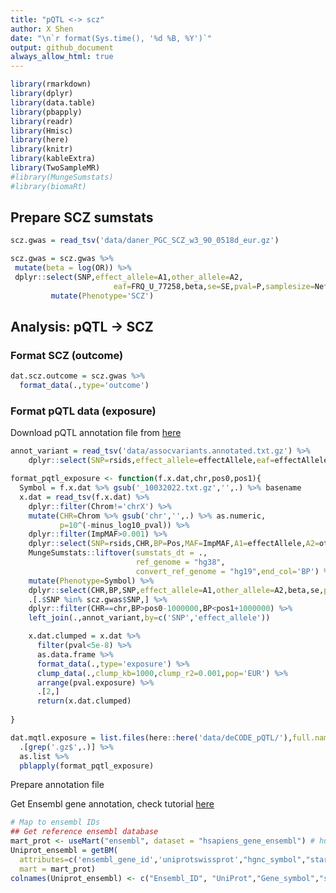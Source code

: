 ```yaml
---
title: "pQTL <-> scz"
author: X Shen  
date: "\n`r format(Sys.time(), '%d %B, %Y')`"
output: github_document
always_allow_html: true
---
```


```r
library(rmarkdown)
library(dplyr)
library(data.table)
library(pbapply)
library(readr)
library(Hmisc)
library(here)
library(knitr)
library(kableExtra)
library(TwoSampleMR)
#library(MungeSumstats)
#library(biomaRt)

```

## Prepare SCZ sumstats

```r
scz.gwas = read_tsv('data/daner_PGC_SCZ_w3_90_0518d_eur.gz')
```

```r
scz.gwas = scz.gwas %>% 
 mutate(beta = log(OR)) %>% 
 dplyr::select(SNP,effect_allele=A1,other_allele=A2,
                       eaf=FRQ_U_77258,beta,se=SE,pval=P,samplesize=Neff) %>% 
         mutate(Phenotype='SCZ') 
```

## Analysis: pQTL -> SCZ

### Format SCZ (outcome)

```r
dat.scz.outcome = scz.gwas %>% 
  format_data(.,type='outcome')
```

### Format pQTL data (exposure)

Download pQTL annotation file from [here](https://download.decode.is/form/2021/assocvariants.annotated.txt.gz)

```r
annot_variant = read_tsv('data/assocvariants.annotated.txt.gz') %>%
    dplyr::select(SNP=rsids,effect_allele=effectAllele,eaf=effectAlleleFreq)

format_pqtl_exposure <- function(f.x.dat,chr,pos0,pos1){
  Symbol = f.x.dat %>% gsub('_10032022.txt.gz','',.) %>% basename 
  x.dat = read_tsv(f.x.dat) %>%
    dplyr::filter(Chrom!='chrX') %>%
    mutate(CHR=Chrom %>% gsub('chr','',.) %>% as.numeric,
           p=10^(-minus_log10_pval)) %>%
    dplyr::filter(ImpMAF>0.001) %>% 
    dplyr::select(SNP=rsids,CHR,BP=Pos,MAF=ImpMAF,A1=effectAllele,A2=otherAllele,beta=Beta,se=SE,p,N) %>% 
    MungeSumstats::liftover(sumstats_dt = ., 
                            ref_genome = "hg38",
                            convert_ref_genome = "hg19",end_col='BP') %>% 
    mutate(Phenotype=Symbol) %>%
    dplyr::select(CHR,BP,SNP,effect_allele=A1,other_allele=A2,beta,se,pval=p,samplesize=N,Phenotype) %>% 
    .[.$SNP %in% scz.gwas$SNP,] %>%
    dplyr::filter(CHR==chr,BP>pos0-1000000,BP<pos1+1000000) %>% 
    left_join(.,annot_variant,by=c('SNP','effect_allele'))

    x.dat.clumped = x.dat %>% 
      filter(pval<5e-8) %>% 
      as.data.frame %>%
      format_data(.,type='exposure') %>% 
      clump_data(.,clump_kb=1000,clump_r2=0.001,pop='EUR') %>%
      arrange(pval.exposure) %>%
      .[2,]
      return(x.dat.clumped)
  
}

dat.mqtl.exposure = list.files(here::here('data/deCODE_pQTL/'),full.names = T) %>% 
  .[grep('.gz$',.)] %>%
  as.list %>% 
  pblapply(format_pqtl_exposure)
  ```

Prepare annotation file

Get Ensembl gene annotation, check tutorial [here](https://bioconductor.org/packages/release/bioc/vignettes/biomaRt/inst/doc/accessing_ensembl.html)

```r
# Map to ensembl IDs
## Get reference ensembl database
mart_prot <- useMart("ensembl", dataset = "hsapiens_gene_ensembl") # human
Uniprot_ensembl = getBM(
  attributes=c('ensembl_gene_id','uniprotswissprot',"hgnc_symbol","start_position","end_position"), 
  mart = mart_prot)
colnames(Uniprot_ensembl) <- c("Ensembl_ID", "UniProt","Gene_symbol","start_pos","end_pos")


```